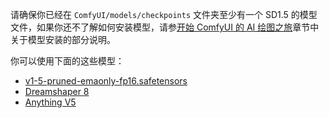 请确保你已经在 `ComfyUI/models/checkpoints` 文件夹至少有一个 SD1.5 的模型文件，如果你还不了解如何安装模型，请参[开始 ComfyUI 的 AI 绘图之旅](/zh-CN/get_started/first_generation#3-安装绘图模型)章节中关于模型安装的部分说明。

你可以使用下面的这些模型：
- [v1-5-pruned-emaonly-fp16.safetensors](https://huggingface.co/Comfy-Org/stable-diffusion-v1-5-archive/blob/main/v1-5-pruned-emaonly-fp16.safetensors) 
- [Dreamshaper 8](https://civitai.com/models/4384?modelVersionId=128713)
- [Anything V5](https://civitai.com/models/9409?modelVersionId=30163)